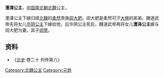 {{東亞女性歷史人物
| 名稱=濩澤公主
| 身份=[[北魏|北魏]]公主
| 畫像=
| 說明=
| 姓=元
| 名=
| 封爵=[[公主|公主]]
| 位號=
| 封號=濩澤公主
| 出生年=
| 逝世年=
| 諡號=
| 墳墓=
| 父親=
| 夫=[[闾大肥|闾大肥]]
| 夫之父=[[仆浑|仆浑]]
| 子=[[闾贺|闾贺]]
|}}
'''濩澤公主'''，[[中国|中国]][[南北朝|南北朝]][[北魏|北魏]]公主，{{or|[[魏道武帝|魏道武帝]]之女。}}

濩澤公主下嫁归顺[[北魏|北魏]]的[[柔然|柔然]]贵族[[闾大肥|闾大肥]]。闾大肥是柔然可汗[[大檀_(可汗)|大檀]]的弟弟。魏道武帝先将女儿[[华阴公主|华阴公主]]下嫁给他，后华阴公主死后，魏道武帝再将女儿'''濩泽公主'''嫁与闾大肥为妻。其子[[闾贺|闾贺]]。

== 资料 ==
*《[[北史|北史]] 卷二十 列传第八》

[[Category:北魏公主|Category:北魏公主]]
[[Category:元姓|Category:元姓]]